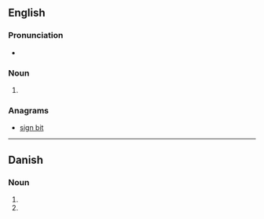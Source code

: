 ==English==

===Pronunciation===
* {{IPA|/ˈbaɪtɪŋz/|lang=en}}

===Noun===
{{head|en|noun plural form}}

# {{plural of|biting|lang=en}}

===Anagrams===
* [[sign bit#English|sign bit]]

----

==Danish==

===Noun===
{{head|da|noun form|g=c}}

# {{genitive singular indefinite of|biting|lang=da}}
# {{genitive plural indefinite of|biting|lang=da}}